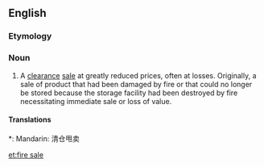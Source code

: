 ==English==

===Etymology===
{{compound|fire|sale}}

===Noun===
{{wikipedia}}
{{en-noun}}

#A [[clearance]] [[sale]] at greatly reduced prices, often at losses.  Originally, a sale of product that had been damaged by fire or that could no longer be stored because the storage facility had been destroyed by fire necessitating immediate sale or loss of value.

====Translations====
{{trans-top|fire sale}}
*: Mandarin: 清仓甩卖

[[et:fire sale]]